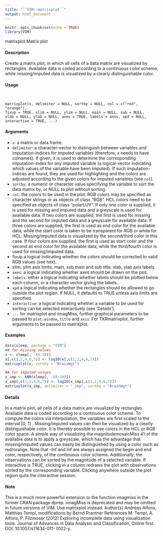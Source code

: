 ```yaml
---
title: "``VIM::matrixplot``"
output: html_document
---
```

  
```r
knitr::opts_chunk$set(echo = TRUE)
library(VIM)
```

matrixplot
Matrix plot

#### Description 

Create a matrix plot, in which all cells of a data matrix are visualized by rectangles. Available data
is coded according to a continuous color scheme, while missing/imputed data is visualized by a
clearly distinguishable color.

#### Usage 
<pre><code>

matrixplot(x, delimiter = NULL, sortby = NULL, col = c("red", "orange"),
fixup = TRUE, xlim = NULL, ylim = NULL, main = NULL, sub = NULL,
xlab = NULL, ylab = NULL, axes = TRUE, labels = axes, xpd = NULL,
interactive = TRUE, ...)
</code></pre>

#### Arguments
* ``x``: a matrix or data.frame.
* ``delimiter``: a character-vector to distinguish between variables and imputation-indices for imputed variables (therefore, x needs to have colnames). If given, it is used
to determine the corresponding imputation-index for any imputed variable (a logical-vector indicating which values of the variable have been imputed). If
such imputation-indices are found, they are used for highlighting and the colors are adjusted according to the given colors for imputed variables (see ``col``).
* ``sortby``: a numeric or character value specifying the variable to sort the data matrix by, or NULL to plot without sorting.
* ``col``: the colors to be used in the plot. RGB colors may be specified as character strings or as objects of class "RGB". HCL colors need to be specified as objects of class "polarLUV". If only one color is supplied, it is used for missing and imputed data and a greyscale is used for available data. If two colors are supplied,
the first is used for missing and the second for imputed data and a greyscale for available data. If three colors are supplied, the first is used as end color for the available data, while the start color is taken to be transparent for RGB or white for HCL. Missing/imputed data is visualized by the second/third color in
this case. If four colors are supplied, the first is used as start color and the second as end color for the available data, while the third/fourth color is used for
missing/imputed data.
* fixup a logical indicating whether the colors should be corrected to valid RGB values
(see hex).
* xlim, ylim axis limits.
main, sub main and sub title.
xlab, ylab axis labels.
* ``axes``: a logical indicating whether axes should be drawn on the plot.
* ``labels``: either a logical indicating whether labels should be plotted below each column, or a character vector giving the labels.
* ``xpd`` a logical indicating whether the rectangles should be allowed to go outside the plot region. If NULL, it defaults to TRUE unless axis limits are specified.
* ``interactive``: a logical indicating whether a variable to be used for sorting can be selected interactively (see ‘Details’).
* ``...`` for matrixplot and iimagMiss, further graphical parameters to be passed to ``plot.window``, ``title`` and ``axis``. For TKRmatrixplot, further arguments to be passed to matrixplot.


#### Examples 
```r
data(sleep, package = "VIM")
## for missing values
x <- sleep[, -(8:10)]
x[,c(1,2,4,6,7)] <- log10(x[,c(1,2,4,6,7)])
matrixplot(x, sortby = "BrainWgt")
```

```r
## for imputed values
x_imp <- kNN(sleep[, -(8:10)])
x_imp[,c(1,2,4,6,7)] <- log10(x_imp[,c(1,2,4,6,7)])
matrixplot(x_imp, delimiter = "_imp", sortby = "BrainWgt")
```

#### Details 

In a matrix plot, all cells of a data matrix are visualized by rectangles. Available data is coded according to a continuous color scheme. To compute the colors via interpolation, the variables are first scaled to the interval
[0, 1]
. Missing/imputed values can then be visualized by a clearly distinguishable color. It is thereby
possible to use colors in the HCL or RGB color space. A simple way of visualizing the magnitudemosaicMiss 41
of the available data is to apply a greyscale, which has the advantage that missing/imputed values can easily be distinguished by using a color such as red/orange. Note that -Inf and Inf are always assigned the begin and end color, respectively, of the continuous color scheme.
Additionally, the observations can be sorted by the magnitude of a selected variable. If interactive is TRUE, clicking in a column redraws the plot with observations sorted by the corresponding variable. Clicking anywhere outside the plot region quits the interactive session.


#### Note
This is a much more powerful extension to the function imagmiss in the former CRAN package
dprep.
iimagMiss is deprecated and may be omitted in future versions of VIM. Use matrixplot instead.
Author(s)
Andreas Alfons, Matthias Templ, modifications by Bernd Prantner
References
M. Templ, A. Alfons, P. Filzmoser (2012) Exploring incomplete data using visualization tools.
Journal of Advances in Data Analysis and Classification, Online first. DOI: 10.1007/s11634-011-
0102-y.
